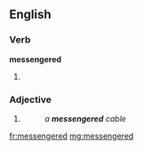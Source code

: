 ==English==

===Verb===
'''messengered'''

# {{past of|messenger}}

===Adjective===
{{en-adj|-}}

# {{rfdef|lang=en}}
#: ''a '''messengered''' cable''

[[fr:messengered]]
[[mg:messengered]]